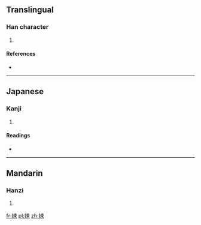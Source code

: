 ==Translingual==

===Han character===
{{Han char|rn=38|rad=女|as=07|sn=10|four=4549<sub>6</sub>|canj=女木中 (VDL)|ids=⿰[[女]][[束]]}}

# {{defn|Han|sort=女07}}

====References====
* {{Han ref|kx=0262.130|dkj=06301|hdz=21050.050|uh=5A15|ud=23061|bh=D15F|bd=53599}}

----

==Japanese==

===Kanji===
{{ja-kanji|grade=|rs=女07}}

# {{defn|lang=ja|sort=女07}}

====Readings====
* {{ja-readings|on=[[さく]] (saku), [[しょく]] (shoku), [[そく]] (soku), [[らい]] (rai)|kun=[[つつしむ]] (tsutsushimu), [[よい]] (yoi), [[ととのえる]] (totonoeru)}}

----

==Mandarin==

===Hanzi===
{{cmn-hanzi|pin=[[lài]] ([[lai4]])|wg=lai<sup>4</sup>}}

# {{defn|lang=cmn|sort=女07}}

[[fr:娕]]
[[pl:娕]]
[[zh:娕]]